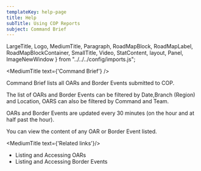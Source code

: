 ```yaml
---
templateKey: help-page
title: Help
subTitle: Using COP Reports
subject: Command Brief
---
```

LargeTitle, Logo, MediumTitle, Paragraph, RoadMapBlock, RoadMapLabel, RoadMapBlockContainer, SmallTitle, Video, StatContent, layout, Panel, ImageNewWindow } from "../../../config/imports.js";

<MediumTitle text={'Command Brief'} />

Command Brief lists all OARs and Border Events submitted to COP.

The list of OARs and Border Events can be filtered by Date,Branch (Region) and Location, OARS can also be filtered by Command and Team.

OARs and Border Events are updated every 30 minutes (on the hour and at half past the hour). 

You can view the content of any OAR or Border Event listed.

<MediumTitle text={'Related links'}/>

<ul class="govuk-list govuk-list--bullet">
	<li><Link class="govuk-link" to="/help/using-cop-reports/using-cop-reports-listing-accessing-oars/">Listing and Accessing OARs</Link></li>
	<li><Link class="govuk-link" to="/help/using-cop-reports/using-cop-reports-listing-accessing-border-events/">Listing and Accessing Border Events</Link></li>
</ul>